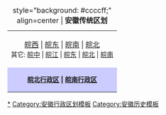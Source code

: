 {| align=center class="toccolours"
|+ style="background: #ccccff;" align=center | '''安徽传统区划'''
|-
| align=center | [[皖西]] | [[皖东]] | [[皖南]] | [[皖北]]<br /><font style="font-size: 90%"> 其它: [[皖中]] | [[皖江]] | [[皖东]] | [[皖北]] | [[皖南]]<tr align="center" style="background: #ccccff; font-size: 90%;" width="100%">
<td><b>[[皖北行政区]] | [[皖南行政区]]</b></td>
</tr>
</font>
|}<noinclude>

[[Category:安徽行政区划史|*]]
[[Category:安徽行政区划模板]]
[[Category:安徽历史模板]]
</noinclude>